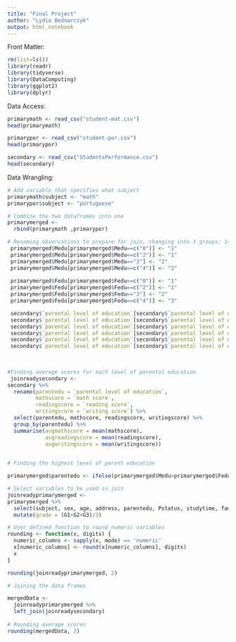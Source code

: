```yaml
---
title: "Final Project"
author: "Lydia Bednarczyk"
output: html_notebook
---
```

Front Matter:
```r
rm(list=ls())
library(readr)
library(tidyverse)
library(DataComputing)
library(ggplot2)
library(dplyr)
```



Data Access:

```r
primarymath <- read_csv("student-mat.csv")
head(primarymath)

primarypor <- read_csv("student-por.csv")
head(primarypor)

secondary <- read_csv("StudentsPerformance.csv")
head(secondary)
```

Data Wrangling:

```r
# Add variable that specifies what subject
primarymath$subject <- "math"
primarypor$subject <- "portuguese"

# Combine the two dataframes into one
primarymerged <- 
  rbind(primarymath ,primarypor)

# Renaming observations to prepare for join, changing into 3 groups; 1= some high school, 2= high school degree, 3= college degree
 primarymerged$Medu[primarymerged$Medu==c("0")] <- "1"
 primarymerged$Medu[primarymerged$Medu==c("2")] <- "1"
 primarymerged$Medu[primarymerged$Medu=="3"] <- "2"
 primarymerged$Medu[primarymerged$Medu==c("4")] <- "2"
 
 primarymerged$Fedu[primarymerged$Fedu==c("0")] <- "1"
 primarymerged$Fedu[primarymerged$Fedu==c("2")] <- "1"
 primarymerged$Fedu[primarymerged$Fedu=="3"] <- "2"
 primarymerged$Fedu[primarymerged$Fedu==c("4")] <- "3"

 secondary$`parental level of education`[secondary$`parental level of education`=="some high school"] <- "1"
 secondary$`parental level of education`[secondary$`parental level of education`=="high school"] <- "2"
 secondary$`parental level of education`[secondary$`parental level of education`=="some college"] <- "2"
 secondary$`parental level of education`[secondary$`parental level of education`=="associate's degree"] <- "3"
 secondary$`parental level of education`[secondary$`parental level of education`=="bachelor's degree"] <- "3"
 secondary$`parental level of education`[secondary$`parental level of education`=="master's degree"] <- "3"
 
 
```

```r
#Finding average scores for each level of parental education
 joinreadysecondary <-
secondary %>%
  rename(parentedu = `parental level of education`,
         mathscore = `math score`,
         readingscore = `reading score`,
         writingscore = `writing score`) %>%
  select(parentedu, mathscore, readingscore, writingscore) %>%
  group_by(parentedu) %>%
  summarise(avgmathscore = mean(mathscore),
            avgreadingscore = mean(readingscore),
            avgwritingscore = mean(writingscore))
  
```

```r
# Finding the highest level of parent education

primarymerged$parentedu <- ifelse(primarymerged$Medu>primarymerged$Fedu, primarymerged$Medu, primarymerged$Fedu)

```

```r
# Select variables to be used in join
joinreadyprimarymerged <-
primarymerged %>%
  select(subject, sex, age, address, parentedu, Pstatus, studytime, famsup, higher, famrel, Dalc, Walc, G1, G2, G3) %>%
  mutate(grade = (G1+G2+G3)/3)

# User defined function to round numeric variables
rounding <- function(x, digits) {
  numeric_columns <- sapply(x, mode) == 'numeric'
  x[numeric_columns] <- round(x[numeric_columns], digits)
  x
}

rounding(joinreadyprimarymerged, 2)
```

```r
# Joining the data frames

mergedData <-
  joinreadyprimarymerged %>%
  left_join(joinreadysecondary)
 
# Rounding average scores
rounding(mergedData, 2)
```

